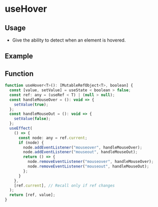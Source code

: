
# useHover

## Usage

- Give the ability to detect when an element is hovered.

## Example

<Canvas>
  <Story id="hooks-usehover--example" />
</Canvas>

## Function

```jsx
function useHover<T>(): [MutableRefObject<T>, boolean] {
  const [value, setValue] = useState < boolean > false;
  const ref: any = (useRef < T) | (null > null);
  const handleMouseOver = (): void => {
    setValue(true);
  };
  const handleMouseOut = (): void => {
    setValue(false);
  };
  useEffect(
    () => {
      const node: any = ref.current;
      if (node) {
        node.addEventListener("mouseover", handleMouseOver);
        node.addEventListener("mouseout", handleMouseOut);
        return () => {
          node.removeEventListener("mouseover", handleMouseOver);
          node.removeEventListener("mouseout", handleMouseOut);
        };
      }
    },
    [ref.current], // Recall only if ref changes
  );
  return [ref, value];
}
```
